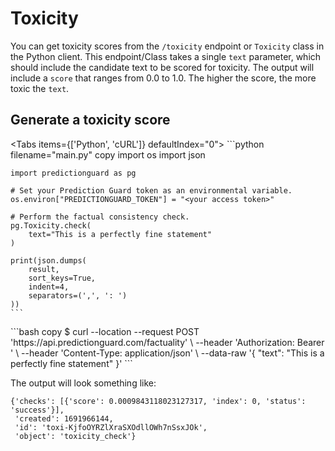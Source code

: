 # Toxicity

You can get toxicity scores from the `/toxicity` endpoint or `Toxicity` class in the Python client. This endpoint/Class takes a single `text` parameter, which should include the candidate text to be scored for toxicity. The output will include a `score` that ranges from 0.0 to 1.0. The higher the score, the more toxic the `text`.

## Generate a toxicity score


<Tabs items={['Python', 'cURL']}  defaultIndex="0">
  <Tab>
    ```python filename="main.py" copy
    import os
    import json

    import predictionguard as pg

    # Set your Prediction Guard token as an environmental variable.
    os.environ["PREDICTIONGUARD_TOKEN"] = "<your access token>"

    # Perform the factual consistency check.
    pg.Toxicity.check(
        text="This is a perfectly fine statement"
    )

    print(json.dumps(
        result,
        sort_keys=True,
        indent=4,
        separators=(',', ': ')
    ))
    ```
  </Tab>
  <Tab>
    ```bash copy
    $ curl --location --request POST 'https://api.predictionguard.com/factuality' \
    --header 'Authorization: Bearer <your access token>' \
    --header 'Content-Type: application/json' \
    --data-raw '{
        "text": "This is a perfectly fine statement"
    }'
    ```
  </Tab>
</Tabs>

The output will look something like:

```
{'checks': [{'score': 0.0009843118023127317, 'index': 0, 'status': 'success'}],
 'created': 1691966144,
 'id': 'toxi-KjfoOYRZlXraSXOdllOWh7nSsxJOk',
 'object': 'toxicity_check'}
```
